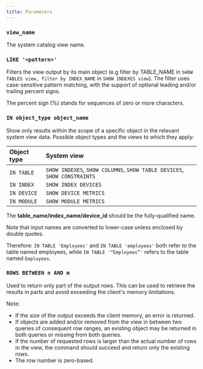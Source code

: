 ```yaml
---
title: Parameters
---
```


### `view_name`

The system catalog view name.


### `LIKE '<pattern>'`

Filters the view output by its main object (e.g filter by TABLE_NAME in `SHOW TABLES view,
filter by INDEX_NAME` in `SHOW INDEXES view`). The filter uses case-sensitive pattern
matching, with the support of optional leading and/or trailing percent signs.

The percent sign (%) stands for sequences of zero or more characters.

### `IN object_type object_name`

Show only results within the scope of a specific object in the relevant system view data.
Possible object types and the views to which they apply:

| Object type | System view                                                                 |
| :---------- | :-------------------------------------------------------------------------- |
| `IN TABLE`  | `SHOW INDEXES`, `SHOW COLUMNS`, `SHOW TABLE DEVICES`, `SHOW CONSTRAINTS`    |
| `IN INDEX`  | `SHOW INDEX DEVICES`                                                        |
| `IN DEVICE` | `SHOW DEVICE METRICS`                                                       |
| `IN MODULE` | `SHOW MODULE METRICS`                                                       |


The __table_name/index_name/device_id__ should be the fully-qualified name.

Note that input names are converted to lower-case unless enclosed by double quotes.

Therefore: `IN TABLE 'Employees'` and `IN TABLE 'employees'` both refer to the table
named employees, while `IN TABLE '“Employees”'` refers to the table named
`Employees`.


### `ROWS BETWEEN n AND m`

Used to return only part of the output rows. This can be used to retrieve the results in parts and
avoid exceeding the client's memory limitations.

Note:

- If the size of the output exceeds the client memory, an error is returned.
- If objects are added and/or removed from the view in between two queries of
consequent row ranges, an existing object may be returned in both queries or missing
from both queries.
- If the number of requested rows is larger than the actual number of rows in the view, the
command should succeed and return only the existing rows.
- The row number is zero-based.